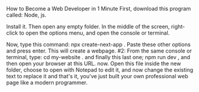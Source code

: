
<Meta title="Tutorials/One Minute/Become Developer" />

How to Become a Web Developer in 1 Minute
First, download this program called: Node, js.

Install it. Then open any empty folder.
In the middle of the screen, right-click to open the options menu,
and open the console or terminal.

Now, type this command: 
npx create-next-app
. Paste these other options and press enter.
This will create a webpage.
#2: From the same console or terminal, type: 
cd my-website
.
and finally this last one; 
npm run dev
, and then open your browser at this URL.
now.
Open this file inside the new folder,
choose to open with Notepad to edit it, and now change the existing text to replace it
and that's it,
you've just built your own professional web page like a modern programmer.
